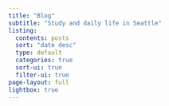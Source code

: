 ```yaml
---
title: "Blog"
subtitle: "Study and daily life in Seattle"
listing:
  contents: posts
  sort: "date desc"
  type: default
  categories: true
  sort-ui: true
  filter-ui: true
page-layout: full
lightbox: true
---
```

